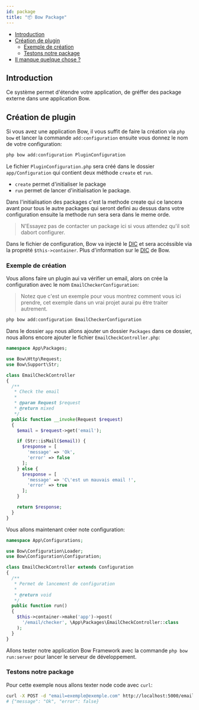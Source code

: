 ```yaml
---
id: package
title: "📦 Bow Package"
---
```



- [Introduction](#introduction)
- [Création de plugin](#création-de-plugin)
  - [Exemple de création](#exemple-de-création)
  - [Testons notre package](#testons-notre-package)
- [Il manque quelque chose ?](#il-manque-quelque-chose-)

## Introduction

Ce système permet d'étendre votre application, de gréffer des package externe dans une application Bow.

## Création de plugin

Si vous avez une application Bow, il vous suffit de faire la création via `php bow` et lancer la commande `add:configuration` ensuite vous donnez le nom de votre configuration:

```bash
php bow add:configuration PluginConfiguration
```

Le fichier `PluginConfiguration.php` sera créé dans le dossier `app/Configuration` qui contient deux méthode `create` et `run`.

- `create` permet d'initialiser le package
- `run` permet de lancer d'initialisation le package.

Dans l'initialisation des packages c'est la methode create qui ce lancera avant pour tous le autre packages qui seront defini au dessus dans votre configuration ensuite la methode run sera sera dans le meme orde.

> N'Essayez pas de contacter un package ici si vous attendez qu'il soit dabort configurer.

Dans le fichier de configuration, Bow va injecté le [DIC](https://fr.wikipedia.org/wiki/Injection_de_d%C3%A9pendances) et sera accéssible via la proprété `$this->container`. Plus d'information sur le [DIC](./container) de Bow.

### Exemple de création

Vous allons faire un plugin aui va vérifier un email, alors on crée la configuration avec le nom `EmailCheckerConfiguration`:

> Notez que c'est un exemple pour vous montrez comment vous ici prendre, cet exemple dans un vrai projet aurai pu être traiter autrement.

```bash
php bow add:configuration EmailCheckerConfiguration
```

Dans le dossier `app` nous allons ajouter un dossier `Packages` dans ce dossier, nous allons encore ajouter le fichier `EmailCheckController.php`:

```php
namespace App\Packages;

use Bow\Http\Request;
use Bow\Support\Str;

class EmailCheckController
{
  /**
   * Check the email
   *
   * @param Request $request
   * @return mixed
   */
  public function __invoke(Request $request)
  {
    $email = $request->get('email');

    if (Str::isMail($email)) {
      $response = [
        'message' => 'Ok',
        'error' => false
      ];
    } else {
      $response = [
        'message' => 'C\'est un mauvais email !',
        'error' => true
      ];
    }

    return $response;
  }
}
```

Vous allons maintenant créer note configuration:

```php
namespace App\Configurations;

use Bow\Configuration\Loader;
use Bow\Configuration\Configuration;

class EmailCheckController extends Configuration
{
  /**
   * Permet de lancement de configuration
   *
   * @return void
   */
  public function run()
  {
    $this->container->make('app')->post(
      '/email/checker', \App\Packages\EmailCheckController::class
    );
  }
}
```

Allons tester notre application Bow Framework avec la commande `php bow run:server` pour lancer le serveur de développement.

### Testons notre package

Pour cette exemple nous allons texter node code avec `curl`:

```bash
curl -X POST -d "email=exemple@exemple.com" http://localhost:5000/email/checker
# {"message": "Ok", "error": false}
```

<SuggestionFeature />
